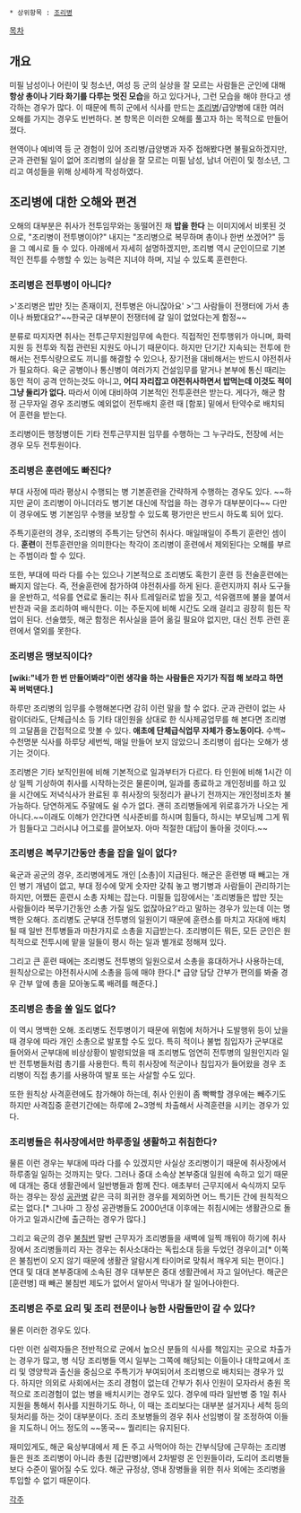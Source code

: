  * 상위항목 : [[조리병]] 

[[목차]]

== 개요 == 
미필 남성이나 어린이 및 청소년, 여성 등 군의 실상을 잘 모르는 사람들은 군인에 대해 '''항상 총이나 기타 화기를 다루는 멋진 모습'''을 하고 있다거나, 그런 모습을 해야 한다고 생각하는 경우가 많다. 이 때문에 특히 군에서 식사를 만드는 [[조리병]]/급양병에 대한 여러 오해를 가지는 경우도 빈번하다. 본 항목은 이러한 오해를 풀고자 하는 목적으로 만들어졌다.

현역이나 예비역 등 군 경험이 있어 조리병/급양병과 자주 접해봤다면 불필요하겠지만, 군과 관련될 일이 없어 조리병의 실상을 잘 모르는 미필 남성, 남녀 어린이 및 청소년, 그리고 여성들을 위해 상세하게 작성하였다.


== 조리병에 대한 오해와 편견 ==
오해의 대부분은 취사가 전투임무와는 동떨어진 채 '''밥을 한다''' 는 이미지에서 비롯된 것으로, "조리병이 전투병이야?" 내지는 "조리병으로 복무하며 총이나 한번 쏘겠어?" 등을 그 예시로 들 수 있다. 아래에서 자세히 설명하겠지만, 조리병 역시 군인이므로 기본적인 전투를 수행할 수 있는 능력은 지녀야 하며, 지닐 수 있도록 훈련한다.


=== 조리병은 전투병이 아니다? === 
>'조리병은 밥만 짓는 존재이지, 전투병은 아니잖아요'
>'그 사람들이 전쟁터에 가서 총이나 쏴봤대요?'~~한국군 대부분이 전쟁터에 갈 일이 없었다는게 함정~~

분류로 따지자면 취사는 전투근무지원임무에 속한다. 직접적인 전투행위가 아니며, 화력지원 등 전투와 직접 관련된 지원도 아니기 때문이다. 하지만 단기간 지속되는 전투에 한해서는 전투식량으로도 끼니를 해결할 수 있으나, 장기전을 대비해서는 반드시 야전취사가 필요하다. 육군 공병이나 통신병이 여러가지 건설임무를 맡거나 본부에 통신 때리는동안 적이 공격 안하는것도 아니고, '''어디 자리잡고 야전취사하면서 밥먹는데 이것도 적이 그냥 둘리가 없다.''' 따라서 이에 대비하여 기본적인 전투훈련은 받는다. 게다가, 해군 함정 근무자일 경우 조리병도 예외없이 전투배치 훈련 때 [함포] 밑에서 탄약수로 배치되어 훈련을 받는다.

조리병이든 행정병이든 기타 전투근무지원 임무를 수행하는 그 누구라도, 전장에 서는 경우 모두 전투원이다.


=== 조리병은 훈련에도 빠진다? ===
부대 사정에 따라 평상시 수행되는 병 기본훈련을 간략하게 수행하는 경우도 있다. ~~하지만 굳이 조리병이 아니더라도 병기본 대신에 작업을 하는 경우가 대부분이다~~ 다만 이 경우에도 병 기본임무 수행을 보장할 수 있도록 평가만은 반드시 하도록 되어 있다.

주특기훈련의 경우, 조리병의 주특기는 당연히 취사다. 매일매일이 주특기 훈련인 셈이다. '''훈련'''이 전투훈련만을 의미한다는 착각이 조리병이 훈련에서 제외된다는 오해를 부르는 주범이라 할 수 있다.

또한, 부대에 따라 다를 수는 있으나 기본적으로 조리병도 혹한기 훈련 등 전술훈련에는 빠지지 않는다. 즉, 전술훈련에 참가하여 야전취사를 하게 된다. 훈련지까지 취사 도구들을 운반하고, 석유를 연료로 돌리는 취사 트레일러로 밥을 짓고, 석유램프에 불을 붙여서 반찬과 국을 조리하여 배식한다. 이는 주둔지에 비해 시간도 오래 걸리고 굉장히 힘든 작업이 된다. 선술했듯, 해군 함정은 취사실을 뜯어 옮길 필요야 없지만, 대신 전투 관련 훈련에서 열외를 못한다.


=== 조리병은 땡보직이다? === 
'''[wiki:"네가 한 번 만들어봐라"이런 생각을 하는 사람들은 자기가 직접 해 보라고 하면 꼭 버벅댄다.]''' 

하루만 조리병의 임무를 수행해본다면 감히 이런 말을 할 수 없다. 군과 관련이 없는 사람이더라도, 단체급식소 등 기타 대인원을 상대로 한 식사제공업무를 해 본다면 조리병의 고달픔을 간접적으로 맛볼 수 있다. '''애초에 단체급식업무 자체가 중노동이다.''' 수백~수천명분 식사를 하루당 세번씩, 매일 만들어 보지 않았으니 조리병이 쉽다는 오해가 생기는 것이다.

조리병은 기타 보직인원에 비해 기본적으로 일과부터가 다르다. 타 인원에 비해 1시간 이상 일찍 기상하여 취사를 시작하는것은 물론이며, 일과를 종료하고 개인정비를 하고 있을 시간에도 저녁식사가 완료된 후 취사장의 뒷정리가 끝나기 전까지는 개인정비조차 불가능하다. 당연하게도 주말에도 쉴 수가 없다. 괜히 조리병들에게 위로휴가가 나오는 게 아니다.~~이래도 이해가 안간다면 식사준비를 하시며 힘들다, 하시는 부모님께 그게 뭐가 힘들다고 그러시냐 어그로를 끌어보자. 아마 적절한 대답이 돌아올 것이다.~~


=== 조리병은 복무기간동안 총을 잡을 일이 없다? === 
육군과 공군의 경우, 조리병에게도 개인 [소총]이 지급된다. 해군은 훈련병 때 빼고는 개인 병기 개념이 없고, 부대 정수에 맞게 숫자만 갖춰 놓고 병기병과 사람들이 관리하기는 하지만, 어쨌든 훈련시 소총 자체는 잡는다. 미필들 입장에서는 '조리병들은 밥만 짓는 사람들이라 복무기간동안 소총 가질 일도 없잖아요?'라고 말하는 경우가 있는데 이는 명백한 오해다. 조리병도 군부대 전투병의 일원이기 때문에 훈련소를 마치고 자대에 배치될 때 일반 전투병들과 마찬가지로 소총을 지급받는다. 조리병이든 뭐든, 모든 군인은 원칙적으로 전투시에 맡을 일들이 평시 하는 일과 별개로 정해져 있다.

그리고 큰 훈련 때에는 조리병도 전투병의 일원으로서 소총을 휴대하거나 사용하는데, 원칙상으로는 야전취사시에 소총을 등에 매야 한다.[* 급양 담당 간부가 편의를 봐줄 경우 간부 앞에 총을 모아놓도록 배려를 해준다.] 


=== 조리병은 총을 쏠 일도 없다? === 
이 역시 명백한 오해. 조리병도 전투병이기 때문에 위험에 처하거나 도발행위 등이 났을 때 경우에 따라 개인 소총으로 발포할 수도 있다. 특히 적이나 불법 침입자가 군부대로 들어와서 군부대에 비상상황이 발령되었을 때 조리병도 엄연히 전투병의 일원인지라 일반 전투병들처럼 총기를 사용한다. 특히 취사장에 적군이나 침입자가 들어왔을 경우 조리병이 직접 총기를 사용하여 발포 또는 사살할 수도 있다. 

또한 원칙상 사격훈련에도 참가해야 하는데, 취사 인원이 좀 빡빡할 경우에는 빼주기도 하지만 사격집중 훈련기간에는 하루에 2~3명씩 차출해서 사격훈련을 시키는 경우가 있다.


=== 조리병들은 취사장에서만 하루종일 생활하고 취침한다? === 
물른 이런 경우는 부대에 따라 다를 수 있겠지만 사실상 조리병이기 때문에 취사장에서 하루종일 일하는 것까지는 맞다. 그러나 중대 소속상 본부중대 일원에 속하고 있기 때문에 대개는 중대 생활관에서 일반병들과 함께 잔다. 애초부터 근무지에서 숙식까지 모두 하는 경우는 장성 [[공관병]] 같은 극히 희귀한 경우를 제외하면 어느 특기든 간에 원칙적으로는 없다.[* 그나마 그 장성 공관병들도 2000년대 이후에는 취침시에는 생활관으로 돌아가고 일과시간에 출근하는 경우가 많다.]

그리고 육군의 경우 [[불침번]] 말번 근무자가 조리병들을 새벽에 일찍 깨워야 하기에 취사장에서 조리병들끼리 자는 경우는 취사소대라는 독립소대 등을 두었던 경우이고[* 이쪽은 불침번이 오지 않기 때문에 생활관 알람시계 타이머로 맞춰서 깨우게 되는 편이다.] 연대 및 대대 본부중대에 소속된 경우 대부분은 중대 생활관에서 자고 일어난다. 해군은 [훈련병] 때 빼곤 불침번 제도가 없어서 알아서 막내가 잘 일어나야한다.


=== 조리병은 주로 요리 및 조리 전문이나 능한 사람들만이 갈 수 있다? === 
물론 이러한 경우도 있다. 

다만 이런 실력자들은 전반적으로 군에서 높으신 분들의 식사를 책임지는 곳으로 차출가는 경우가 많고, 병 식당 조리병들 역시 일부는 그쪽에 해당되는 이들이나 대학교에서 조리 및 영양학과 출신을 중심으로 주특기가 부여되어서 조리병으로 배치되는 경우가 있다. 하지만 의외로 사회에서는 조리 경험이 없는데 간부가 취사 인원이 모자라서 충원 목적으로 조리경험이 없는 병을 배치시키는 경우도 있다. 경우에 따라 일반병 중 1일 취사지원을 통해서 취사를 지원하기도 하나, 이 때는 조리보다는 대부분 설거지나 세척 등의 뒷처리를 하는 것이 대부분이다. 조리 초보병들의 경우 취사 선임병이 잘 조정하여 이들을 지도하니 어느 정도의 ~~똥국~~ 퀄리티는 유지된다.

재미있게도, 해군 육상부대에서 제 돈 주고 사먹어야 하는 간부식당에 근무하는 조리병들은 원조 조리병이 아니라 총원 [갑판병]에서 2차발령 온 인원들이라, 도리어 조리병들보다 수준이 떨어질 수도 있다. 해군 규정상, 영내 장병들을 위한 취사 외에는 조리병을 투입할 수 없기 때문이다.


[[각주]]
